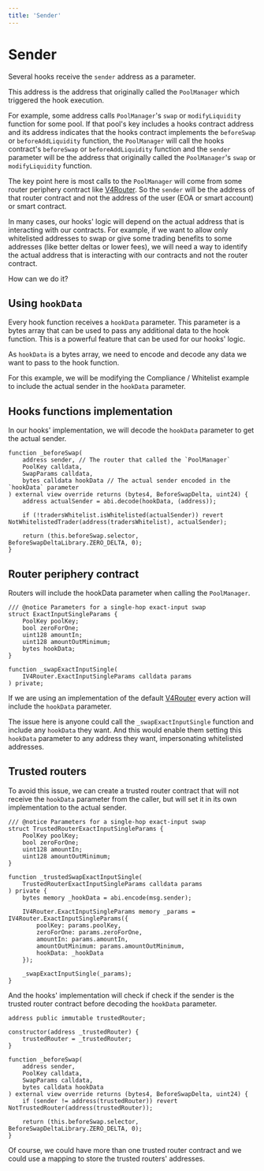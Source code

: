 ```yaml
---
title: 'Sender'
---
```


# Sender

Several hooks receive the `sender` address as a parameter.

This address is the address that originally called the `PoolManager` which triggered the hook execution.

For example, some address calls `PoolManager`'s `swap` or `modifyLiquidity` function for some pool.
If that pool's key includes a hooks contract address and its address indicates that the hooks contract implements the `beforeSwap` or `beforeAddLiquidity` function, the `PoolManager` will call the hooks contract's `beforeSwap` or `beforeAddLiquidity` function and the `sender` parameter will be the address that originally called the `PoolManager`'s `swap` or `modifyLiquidity` function.

The key point here is most calls to the `PoolManager` will come from some router periphery contract like [V4Router](https://github.com/Uniswap/v4-periphery/blob/main/src/V4Router.sol). So the `sender` will be the address of that router contract and not the address of the user (EOA or smart account) or smart contract.

In many cases, our hooks' logic will depend on the actual address that is interacting with our contracts.
For example, if we want to allow only whitelisted addresses to swap or give some trading benefits to some addresses (like better deltas or lower fees), we will need a way to identify the actual address that is interacting with our contracts and not the router contract.

How can we do it?

## Using `hookData`

Every hook function receives a `hookData` parameter. This parameter is a bytes array that can be used to pass any additional data to the hook function.
This is a powerful feature that can be used for our hooks' logic.

As `hookData` is a bytes array, we need to encode and decode any data we want to pass to the hook function.

For this example, we will be modifying the Compliance / Whitelist example to include the actual sender in the `hookData` parameter.

## Hooks functions implementation

In our hooks' implementation, we will decode the `hookData` parameter to get the actual sender.

```solidity
function _beforeSwap(
    address sender, // The router that called the `PoolManager`
    PoolKey calldata,
    SwapParams calldata,
    bytes calldata hookData // The actual sender encoded in the `hookData` parameter
) external view override returns (bytes4, BeforeSwapDelta, uint24) {
    address actualSender = abi.decode(hookData, (address));

    if (!tradersWhitelist.isWhitelisted(actualSender)) revert NotWhitelistedTrader(address(tradersWhitelist), actualSender);

    return (this.beforeSwap.selector, BeforeSwapDeltaLibrary.ZERO_DELTA, 0);
}
```

## Router periphery contract

Routers will include the hookData parameter when calling the `PoolManager`.

```solidity
/// @notice Parameters for a single-hop exact-input swap
struct ExactInputSingleParams {
    PoolKey poolKey;
    bool zeroForOne;
    uint128 amountIn;
    uint128 amountOutMinimum;
    bytes hookData;
}

function _swapExactInputSingle(
	IV4Router.ExactInputSingleParams calldata params
) private;
```

If we are using an implementation of the default [V4Router](https://github.com/Uniswap/v4-periphery/blob/main/src/V4Router.sol) every action will include the `hookData` parameter.

The issue here is anyone could call the `_swapExactInputSingle` function and include any `hookData` they want. And this would enable them setting this `hookData` parameter to any address they want, impersonating whitelisted addresses.

## Trusted routers

To avoid this issue, we can create a trusted router contract that will not receive the `hookData` parameter from the caller, but will set it in its own implementation to the actual sender.

```solidity
/// @notice Parameters for a single-hop exact-input swap
struct TrustedRouterExactInputSingleParams {
    PoolKey poolKey;
    bool zeroForOne;
    uint128 amountIn;
    uint128 amountOutMinimum;
}

function _trustedSwapExactInputSingle(
	TrustedRouterExactInputSingleParams calldata params
) private {
	bytes memory _hookData = abi.encode(msg.sender);

	IV4Router.ExactInputSingleParams memory _params = IV4Router.ExactInputSingleParams({
		poolKey: params.poolKey,
		zeroForOne: params.zeroForOne,
		amountIn: params.amountIn,
		amountOutMinimum: params.amountOutMinimum,
		hookData: _hookData
	});

	_swapExactInputSingle(_params);
}
```

And the hooks' implementation will check if check if the sender is the trusted router contract before decoding the `hookData` parameter.

```solidity
address public immutable trustedRouter;

constructor(address _trustedRouter) {
    trustedRouter = _trustedRouter;
}

function _beforeSwap(
    address sender,
    PoolKey calldata,
    SwapParams calldata,
    bytes calldata hookData
) external view override returns (bytes4, BeforeSwapDelta, uint24) {
    if (sender != address(trustedRouter)) revert NotTrustedRouter(address(trustedRouter));

    return (this.beforeSwap.selector, BeforeSwapDeltaLibrary.ZERO_DELTA, 0);
}
```

Of course, we could have more than one trusted router contract and we could use a mapping to store the trusted routers' addresses.
